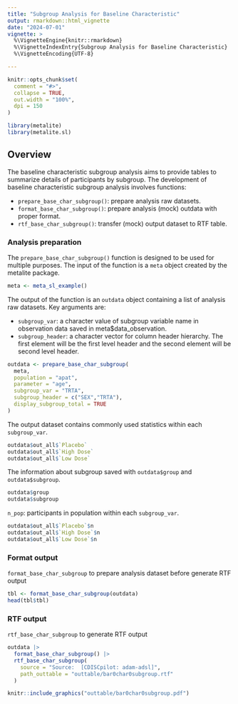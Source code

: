 ```yaml
---
title: "Subgroup Analysis for Baseline Characteristic"
output: rmarkdown::html_vignette
date: "2024-07-01"
vignette: >
  %\VignetteEngine{knitr::rmarkdown}
  %\VignetteIndexEntry{Subgroup Analysis for Baseline Characteristic}
  %\VignetteEncoding{UTF-8}

---
```


```r
knitr::opts_chunk$set(
  comment = "#>",
  collapse = TRUE,
  out.width = "100%",
  dpi = 150
)
```

```r
library(metalite)
library(metalite.sl)
```

## Overview

The baseline characteristic subgroup analysis aims to provide tables to summarize details of participants by subgroup.
The development of baseline characteristic subgroup analysis involves functions:

- `prepare_base_char_subgroup()`: prepare analysis raw datasets.
- `format_base_char_subgroup()`: prepare analysis (mock) outdata with proper format.
- `rtf_base_char_subgroup()`: transfer (mock) output dataset to RTF table.

### Analysis preparation

The `prepare_base_char_subgroup()` function is designed to be used for multiple purposes.
The input of the function is a `meta` object created by the metalite package.

```r
meta <- meta_sl_example()
```

The output of the function is an `outdata` object containing a list of analysis
raw datasets. Key arguments are:

- `subgroup_var`: a character value of subgroup variable name in observation data saved in meta$data_observation.
- `subgroup_header`: a character vector for column header hierarchy. The first element will be the first level header and the second element will be second level header.

```r
outdata <- prepare_base_char_subgroup(
  meta,
  population = "apat",
  parameter = "age",
  subgroup_var = "TRTA",
  subgroup_header = c("SEX","TRTA"),
  display_subgroup_total = TRUE
)
```

The output dataset contains commonly used statistics within each `subgroup_var`.

```r
outdata$out_all$`Placebo`
outdata$out_all$`High Dose`
outdata$out_all$`Low Dose`
```


The information about subgroup saved with `outdata$group` and `outdata$subgroup`.

```r
outdata$group
outdata$subgroup
```

`n_pop`: participants in population within each `subgroup_var`.

```r
outdata$out_all$`Placebo`$n
outdata$out_all$`High Dose`$n
outdata$out_all$`Low Dose`$n
```

### Format output

`format_base_char_subgroup` to prepare analysis dataset before generate RTF output

```r
tbl <- format_base_char_subgroup(outdata)
head(tbl$tbl)
```

### RTF output
`rtf_base_char_subgroup` to generate RTF output

```r
outdata |>
  format_base_char_subgroup() |>
  rtf_base_char_subgroup(
    source = "Source:  [CDISCpilot: adam-adsl]",
    path_outtable = "outtable/bar0char0subgroup.rtf"
  )
```

```r
knitr::include_graphics("outtable/bar0char0subgroup.pdf")
```